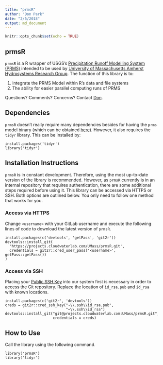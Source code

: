 ```yaml
---
title: "prmsR"
author: "Don Park"
date: "2/5/2018"
output: md_document
---
```


```r
knitr::opts_chunk$set(echo = TRUE)
```

## prmsR

`prmsR` is a R wrapper of USGS's [Precipitation Runoff Modelling System (PRMS)](https://wwwbrr.cr.usgs.gov/projects/SW_MoWS/PRMS.html) intended to be used by [University of Massachusetts Amherst Hydrosystems Research Group](http://blogs.umass.edu/hydrosystems/).  The function of this library is to:

1. Integrate the PRMS Model within R's data and file systems
2. The ability for easier parallel computing runs of PRMS

Questions?  Comments?  Concerns?  Contact [Don](mailto:donpark@umass.edu). 

## Dependencies

`prmsR` doesn't really require many dependencies besides for having the `prms` model binary (which can be obtained [here](https://wwwbrr.cr.usgs.gov/projects/SW_MoWS/PRMS.html)).  However, it also requires the `tidyr` library.  This can be installed by:
```
install.packages('tidyr')
library('tidyr')
```

## Installation Instructions

`prmsR` is in constant development.  Therefore, using the most up-to-date version of the library is recommended.  However, as `prmsR` currently is in an internal repository that requires authentication, there are some additional steps required before using it.  This library can be accessed via HTTPS or SSH.  Both options are outlined below.  You only need to follow one method that works for you.  

### Access via HTTPS

Change `<username>` with your GitLab username and execute the following lines of code to download the latest version of `prmsR`.  

```
install.packages(c('devtools', 'getPass', 'git2r'))
devtools::install_git(
  'https://projects.cloudwaterlab.com/UMass/prmsR.git', 
  credentials = git2r::cred_user_pass('<username>', getPass::getPass())
)
```

### Access via SSH

Placing your [Public SSH Key](https://projects.cloudwaterlab.com/profile/keys) into our system first is necessary in order to access the Git repository.  Replace the location of `id_rsa.pub` and `id_rsa` with known locations.  

```
install.packages(c('git2r', 'devtools'))
creds = git2r::cred_ssh_key("~\\.ssh\\id_rsa.pub",
                            "~\\.ssh\\id_rsa")
devtools::install_git("git@projects.cloudwaterlab.com:UMass/prmsR.git",
                      credentials = creds)
```


## How to Use

Call the library using the following command.

```
library('prmsR')
library('tidyr')
```






